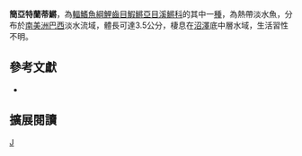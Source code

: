 {{Speciesbox 
| taxon = Atlantirivulus simplicis
| status = NE
| status_system = IUCN3.1
| authority =  [[Costa|Costa]], 2004
| synonyms = *''Rivulus simplicis ,Costa, 2004''
}}
'''簡亞特蘭蒂鱂'''，為[[輻鰭魚綱|輻鰭魚綱]][[鯉齒目|鯉齒目]][[鰕鱂亞目|鰕鱂亞目]][[溪鱂科|溪鱂科]]的其中一[[種|種]]，為熱帶淡水魚，分布於[[南美洲|南美洲]][[巴西|巴西]]淡水流域，體長可達3.5公分，棲息在[[沼澤|沼澤]]底中層水域，生活習性不明。

== 參考文獻 ==
*{{FishBase_species|genus=Atlantirivulus|species=simplicis|year=2014|month=8}}

== 擴展閱讀 ==
{{refbegin}}
{{wikispecies-inline|Atlantirivulus simplicis|簡亞特蘭蒂鱂}}
{{refend}}
{{Taxonbar|from=Q5641488}}

[[Category:亞特蘭蒂鱂屬|J]]


{{魚類小作品}}